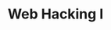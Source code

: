 ---
type: general
credit:
- Nathan Farlow
- Kevin Higgs
featured: false
location: Siebel CS 1103
recording: 'https://youtu.be/5Qx012vujX0'
slides: web_hacking_1_meeting.pdf
tags:
- web
- intro
- javascript
- cookies
- devtools
time_start: 2021-09-09T18:00:00.000000-05:00
title: Web Hacking I
week_number: 2
---